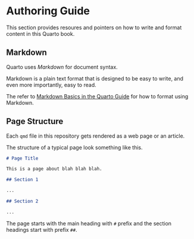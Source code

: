 # Authoring Guide

This section provides resoures and pointers on how to write and format content in this Quarto book.

## Markdown

Quarto uses _Markdown_ for document syntax.

Markdown is a plain text format that is designed to be easy to write, and even more importantly, easy to read.

The refer to [Markdown Basics in the Quarto Guide][1] for  how to format using Markdown.

[1]: https://quarto.org/docs/authoring/markdown-basics.html


## Page Structure

Each `qmd` file in this repository gets rendered as a web page or an article.

The structure of a typical page look something like this.

```md
# Page Title

This is a page about blah blah blah.

## Section 1

...

## Section 2

...
```

The page starts with the main heading with `#` prefix and the section headings start with prefix `##`.

